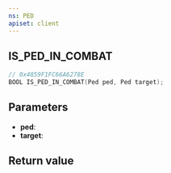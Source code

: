 ```yaml
---
ns: PED
apiset: client
---
```

## IS_PED_IN_COMBAT

```c
// 0x4859F1FC66A6278E
BOOL IS_PED_IN_COMBAT(Ped ped, Ped target);
```


## Parameters
* **ped**:
* **target**:

## Return value